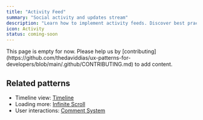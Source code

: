 ```yaml
---
title: "Activity Feed"
summary: "Social activity and updates stream"
description: "Learn how to implement activity feeds. Discover best practices for real-time updates, infinite scrolling, and engagement tracking."
icon: Activity
status: coming-soon
---
```


<Callout type="warning">
  This page is empty for now. Please help us by
  [contributing](https://github.com/thedaviddias/ux-patterns-for-developers/blob/main/.github/CONTRIBUTING.md)
  to add content.
</Callout>

## Related patterns

- Timeline view: [Timeline](/patterns/data-display/timeline)
- Loading more: [Infinite Scroll](/patterns/navigation/infinite-scroll)
- User interactions: [Comment System](/patterns/social/comment-system)
